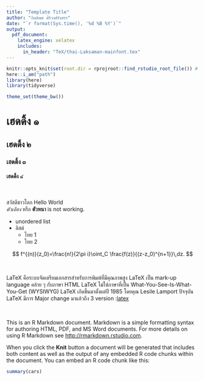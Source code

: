 ```yaml
---
title: "Template Title"
author: "กิตติพศ ศิริวงศ์รังสรร"
date: "`r format(Sys.time(), '%d %B %Y')`"
output:
  pdf_document:
    latex_engine: xelatex
    includes:
      in_header: "TeX/thai-Laksaman-mainfont.tex"
---
```


```r
knitr::opts_knit$set(root.dir = rprojroot::find_rstudio_root_file()) # Set WD to Root
here::i_am("path")
library(here)
library(tidyverse)

theme_set(theme_bw())
```


\textthai{} 

# เฮดดิ้ง ๑
## เฮดดิ้ง ๒
### เฮดดิ้ง ๓
#### เฮดดิ้ง ๔
\

สวัสดีชาวโลก Hello World
\
*ตัวเอียง* หรือ **ตัวหนา** is not working.


* unordered list
* ลิสต์
    + ไทย 1
    + ไทย 2



```{=latex}
\begin{tabular}{ll}
A & B \\
A & B \\
\end{tabular}
```



$$
		f^{(n)}(z_0)=\frac{n!}{2\pi i}\oint_C \frac{f(z)}{(z-z_0)^{n+1}}\,dz.
$$


\

LaTeX คือระบบจัดเตรียมเอกสารสำหรับการพิมพ์ที่มีคุณภาพสูง
LaTeX เป็น mark-up language คล้าย ๆ กับภาษา HTML
LaTeX ไม่ใช่ภาษาที่เป็น What-You-See-Is-What-You-Get (WYSIWYG)
LaTeX เกิดขึ้นมาตั้งแต่ปี 1985 โดยคุณ Lesile Lamport
ปัจจุบัน LaTeX มีการ Major change มาแล้วถึง 3 version :[latex](https://www.latex-project.org)

\

This is an R Markdown document. Markdown is a simple formatting syntax for authoring HTML, PDF, and MS Word documents. For more details on using R Markdown see <http://rmarkdown.rstudio.com>.

When you click the **Knit** button a document will be generated that includes both content as well as the output of any embedded R code chunks within the document. You can embed an R code chunk like this:

```r
summary(cars)
```
